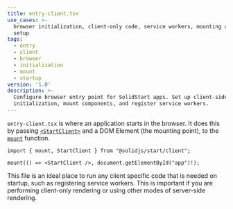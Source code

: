 ```yaml
---
title: entry-client.tsx
use_cases: >-
  browser initialization, client-only code, service workers, mounting app, spa
  setup
tags:
  - entry
  - client
  - browser
  - initialization
  - mount
  - startup
version: '1.0'
description: >-
  Configure browser entry point for SolidStart apps. Set up client-side
  initialization, mount components, and register service workers.
---
```


`entry-client.tsx` is where an application starts in the browser. 
It does this by passing [`<StartClient>`](/solid-start/reference/client/start-client) and a DOM Element (the mounting point), to the [`mount`](/solid-start/reference/client/mount) function.

```tsx
import { mount, StartClient } from "@solidjs/start/client";

mount(() => <StartClient />, document.getElementById("app")!);
```

This file is an ideal place to run any client specific code that is needed on startup, such as registering service workers. 
This is important if you are performing client-only rendering or using other modes of server-side rendering.
